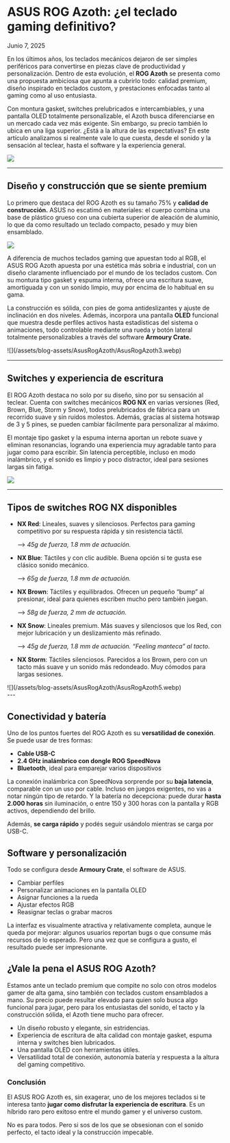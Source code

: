 # ASUS ROG Azoth: ¿el teclado gaming definitivo?

Junio 7, 2025

<div class='espacio'/>

En los últimos años, los teclados mecánicos dejaron de ser simples periféricos para convertirse en piezas clave de productividad y personalización. Dentro de esta evolución, el **ROG Azoth** se presenta como una propuesta ambiciosa que apunta a cubrirlo todo: calidad premium, diseño inspirado en teclados custom, y prestaciones enfocadas tanto al gaming como al uso entusiasta.

Con montura gasket, switches prelubricados e intercambiables, y una pantalla OLED totalmente personalizable, el Azoth busca diferenciarse en un mercado cada vez más exigente. Sin embargo, su precio también lo ubica en una liga superior. ¿Está a la altura de las expectativas? En este artículo analizamos si realmente vale lo que cuesta, desde el sonido y la sensación al teclear, hasta el software y la experiencia general.

![](/assets/blog-assets/AsusRogAzoth/AsusRogAzoth1.webp)

---
<div class='espacio'/>

## Diseño y construcción que se siente premium

Lo primero que destaca del ROG Azoth es su tamaño 75% y **calidad de construcción.** ASUS no escatimó en materiales: el cuerpo combina una base de plástico grueso con una cubierta superior de aleación de aluminio, lo que da como resultado un teclado compacto, pesado y muy bien ensamblado.

![](/assets/blog-assets/AsusRogAzoth/AsusRogAzoth2.webp)

A diferencia de muchos teclados gaming que apuestan todo al RGB, el ASUS ROG Azoth apuesta por una estética más sobria e industrial, con un diseño claramente influenciado por el mundo de los teclados custom. Con su montura tipo gasket y espuma interna, ofrece una escritura suave, amortiguada y con un sonido limpio, muy por encima de lo habitual en su gama.

La construcción es sólida, con pies de goma antideslizantes y ajuste de inclinación en dos niveles. Además, incorpora una pantalla **OLED** funcional que muestra desde perfiles activos hasta estadísticas del sistema o animaciones, todo controlable mediante una rueda y botón lateral totalmente personalizables a través del software **Armoury Crate.**

<div class='image'>
    ![](/assets/blog-assets/AsusRogAzoth/AsusRogAzoth3.webp)
</div>

---
<div class='espacio'/>

## Switches y experiencia de escritura

El ROG Azoth destaca no solo por su diseño, sino por su sensación al teclear. Cuenta con switches mecánicos **ROG NX** en varias versiones (Red, Brown, Blue, Storm y Snow), todos prelubricados de fábrica para un recorrido suave y sin ruidos molestos. Además, gracias al sistema hotswap de 3 y 5 pines, se pueden cambiar fácilmente para personalizar al máximo.

El montaje tipo gasket y la espuma interna aportan un rebote suave y eliminan resonancias, logrando una experiencia muy agradable tanto para jugar como para escribir. Sin latencia perceptible, incluso en modo inalámbrico, y el sonido es limpio y poco distractor, ideal para sesiones largas sin fatiga.

![](/assets/blog-assets/AsusRogAzoth/AsusRogAzoth4.webp)

---
<div class='espacio'/>

## Tipos de switches ROG NX disponibles

- **NX Red**: Lineales, suaves y silenciosos. Perfectos para gaming competitivo por su respuesta rápida y sin resistencia táctil.
    
    ⟶ *45g de fuerza, 1.8 mm de actuación.*
    
- **NX Blue**: Táctiles y con clic audible. Buena opción si te gusta ese clásico sonido mecánico.
    
    ⟶ *65g de fuerza, 1.8 mm de actuación.*
    
- **NX Brown**: Táctiles y equilibrados. Ofrecen un pequeño “bump” al presionar, ideal para quienes escriben mucho pero también juegan.
    
    ⟶ *58g de fuerza, 2 mm de actuación.*
    
- **NX Snow**: Lineales premium. Más suaves y silenciosos que los Red, con mejor lubricación y un deslizamiento más refinado.
    
    ⟶ *45g de fuerza, 1.8 mm de actuación. “Feeling manteca” al tacto.*
    
- **NX Storm**: Táctiles silenciosos. Parecidos a los Brown, pero con un tacto más suave y un sonido más redondeado. Muy cómodos para largas sesiones.

<div class='image'>
    ![](/assets/blog-assets/AsusRogAzoth/AsusRogAzoth5.webp)
</div>
---
<div class='espacio'/>

## Conectividad y batería

Uno de los puntos fuertes del ROG Azoth es su **versatilidad de conexión**. Se puede usar de tres formas:

- **Cable USB-C**
- **2.4 GHz inalámbrico con dongle ROG SpeedNova**
- **Bluetooth**, ideal para emparejar varios dispositivos

La conexión inalámbrica con SpeedNova sorprende por su **baja latencia**, comparable con un uso por cable. Incluso en juegos exigentes, no vas a notar ningún tipo de retardo. Y la batería no decepciona: puede durar **hasta 2.000 horas** sin iluminación, o entre 150 y 300 horas con la pantalla y RGB activos, dependiendo del brillo.

Además, **se carga rápido** y podés seguir usándolo mientras se carga por USB-C.

<div class='espacio'/>

## Software y personalización

Todo se configura desde **Armoury Crate**, el software de ASUS.

- Cambiar perfiles
- Personalizar animaciones en la pantalla OLED
- Asignar funciones a la rueda
- Ajustar efectos RGB
- Reasignar teclas o grabar macros

La interfaz es visualmente atractiva y relativamente completa, aunque le queda por mejorar: algunos usuarios reportan bugs o que consume más recursos de lo esperado. Pero una vez que se configura a gusto, el resultado puede ser impresionante.

<div class='espacio'/>

## ¿Vale la pena el ASUS ROG Azoth?

Estamos ante un teclado premium que compite no solo con otros modelos gamer de alta gama, sino también con teclados custom ensamblados a mano. Su precio puede resultar elevado para quien solo busca algo funcional para jugar, pero para los entusiastas del sonido, el tacto y la construcción sólida, el Azoth tiene mucho para ofrecer.

- Un diseño robusto y elegante, sin estridencias.
- Experiencia de escritura de alta calidad con montaje gasket, espuma interna y switches bien lubricados.
- Una pantalla OLED con herramientas útiles.
- Versatilidad total de conexión, autonomía batería y respuesta a la altura del gaming competitivo.

### Conclusión

El ASUS ROG Azoth es, sin exagerar, uno de los mejores teclados si te interesa tanto **jugar como disfrutar la experiencia de escritura**. Es un híbrido raro pero exitoso entre el mundo gamer y el universo custom.

No es para todos. Pero si sos de los que se obsesionan con el sonido perfecto, el tacto ideal y la construcción impecable.

<div class='espacio'/>